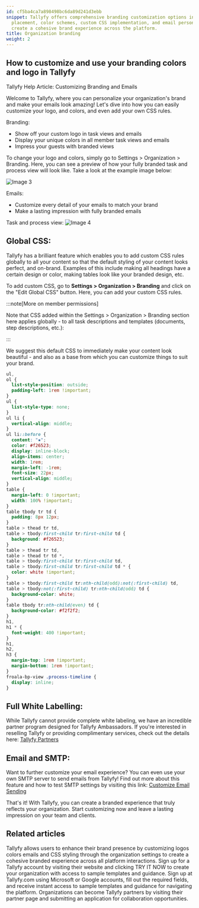 ```yaml
---
id: cf5ba4ca7a898498bc6da89d241d3ebb
snippet: Tallyfy offers comprehensive branding customization options including logo
  placement, color schemes, custom CSS implementation, and email personalization to
  create a cohesive brand experience across the platform.
title: Organization branding
weight: 2
---
```


## How to customize and use your branding colors and logo in Tallyfy

Tallyfy Help Article: Customizing Branding and Emails

Welcome to Tallyfy, where you can personalize your organization's brand and make your emails look amazing! Let's dive into how you can easily customize your logo, and colors, and even add your own CSS rules.

Branding:

- Show off your custom logo in task views and emails
- Display your unique colors in all member task views and emails
- Impress your guests with branded views

To change your logo and colors, simply go to Settings > Organization > Branding. Here, you can see a preview of how your fully branded task and process view will look like. Take a look at the example image below:

![Image 3](https://screenshots.tallyfy.com/tallyfy%2Fpro%2Fdesktop-light-customizing-branding.png)

Emails:

- Customize every detail of your emails to match your brand
- Make a lasting impression with fully branded emails

Task and process view:
![Image 4](https://screenshots.tallyfy.com/tallyfy%2Fpro%2Fdesktop-light-see-brandingcolors-tasks.png)

## Global CSS:

Tallyfy has a brilliant feature which enables you to add custom CSS rules globally to all your content so that the default styling of your content looks perfect, and on-brand. Examples of this include making all headings have a certain design or color, making tables look like your branded design, etc.

To add custom CSS, go to **Settings > Organization > Branding** and click on the "Edit Global CSS" button. Here, you can add your custom CSS rules.

:::note[More on member permissions]

Note that CSS added within the Settings > Organization > Branding section here applies globally - to all task descriptions and templates (documents, step descriptions, etc.):

:::

We suggest this default CSS to immediately make your content look beautiful - and also as a base from which you can customize things to suit your brand.

```css
ul,
ol {
  list-style-position: outside;
  padding-left: 1rem !important;
}
ul {
  list-style-type: none;
}
ul li {
  vertical-align: middle;
}
ul li::before {
  content: "▪";
  color: #f26523;
  display: inline-block;
  align-items: center;
  width: 1rem;
  margin-left: -1rem;
  font-size: 22px;
  vertical-align: middle;
}
table {
  margin-left: 0 !important;
  width: 100% !important;
}
table tbody tr td {
  padding: 8px 12px;
}
table > thead tr td,
table > tbody:first-child tr:first-child td {
  background: #f26523;
}
table > thead tr td,
table > thead tr td *,
table > tbody:first-child tr:first-child td,
table > tbody:first-child tr:first-child td * {
  color: white !important;
}
table > tbody:first-child tr:nth-child(odd):not(:first-child) td,
table > tbody:not(:first-child) tr:nth-child(odd) td {
  background-color: white;
}
table tbody tr:nth-child(even) td {
  background-color: #f2f2f2;
}
h1,
h1 * {
  font-weight: 400 !important;
}
h1,
h2,
h3 {
  margin-top: 1rem !important;
  margin-bottom: 1rem !important;
}
froala-bp-view .process-timeline {
  display: inline;
}
```

## Full White Labelling:

While Tallyfy cannot provide complete white labeling, we have an incredible partner program designed for Tallyfy Ambassadors. If you're interested in reselling Tallyfy or providing complimentary services, check out the details here: [Tallyfy Partners](https://tallyfy.com/partners/)

## Email and SMTP:

Want to further customize your email experience? You can even use your own SMTP server to send emails from Tallyfy! Find out more about this feature and how to test SMTP settings by visiting this link: [Customize Email Sending](/products/pro/integrations/email/how-to-set-up-custom-smtp-in-tallyfy/)

That's it! With Tallyfy, you can create a branded experience that truly reflects your organization. Start customizing now and leave a lasting impression on your team and clients.


## Related articles
<CardGrid>
<LinkTitleCard header="<b>Org Settings > Organization branding</b>" href="/products/pro/settings/org-settings/how-can-i-personalize-my-tallyfy-branding-and-emails/" > Tallyfy allows users to enhance their brand presence by customizing logos colors emails and CSS styling through the organization settings to create a cohesive branded experience across all platform interactions. </LinkTitleCard>
<LinkTitleCard header="<b>Tutorials > Create an organization</b>" href="/products/pro/tutorials/how-can-i-create-a-new-tallyfy-account/" > Sign up for a Tallyfy account by visiting their website and clicking TRY IT NOW to create your organization with access to sample templates and guidance. </LinkTitleCard>
<LinkTitleCard header="<b>Tutorials > Create an organization</b>" href="/products/pro/tutorials/how-can-i-create-a-new-tallyfy-account/" > Sign up at Tallyfy.com using Microsoft or Google accounts, fill out the required fields, and receive instant access to sample templates and guidance for navigating the platform. </LinkTitleCard>
<LinkTitleCard header="<b>Miscellaneous > Become a Tallyfy Partner</b>" href="/products/pro/miscellaneous/how-can-i-become-a-tallyfy-partner/" > Organizations can become Tallyfy partners by visiting their partner page and submitting an application for collaboration opportunities. </LinkTitleCard>
</CardGrid>
